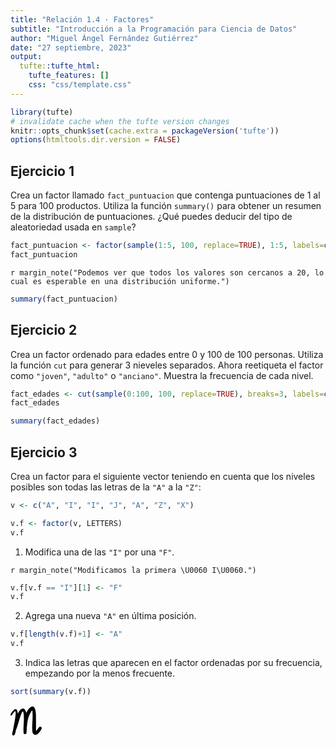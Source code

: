 ```yaml
---
title: "Relación 1.4 · Factores"
subtitle: "Introducción a la Programación para Ciencia de Datos"
author: "Miguel Ángel Fernández Gutiérrez"
date: "27 septiembre, 2023"
output:
  tufte::tufte_html:
    tufte_features: []
    css: "css/template.css"
---
```


```r
library(tufte)
# invalidate cache when the tufte version changes
knitr::opts_chunk$set(cache.extra = packageVersion('tufte'))
options(htmltools.dir.version = FALSE)
```

## Ejercicio 1

Crea un factor llamado `fact_puntuacion` que contenga puntuaciones de 1 al 5 para 100 productos. Utiliza la función `summary()` para obtener un resumen de la distribución de puntuaciones. ¿Qué puedes deducir del tipo de aleatoriedad usada en `sample`?

```r
fact_puntuacion <- factor(sample(1:5, 100, replace=TRUE), 1:5, labels=c("muy mal", "mal", "regular", "bien", "muy bien"))
fact_puntuacion
```

`r margin_note("Podemos ver que todos los valores son cercanos a 20, lo cual es esperable en una distribución uniforme.")`
```r
summary(fact_puntuacion)
```

## Ejercicio 2

Crea un factor ordenado para edades entre 0 y 100 de 100 personas. Utiliza la función `cut` para generar 3 nieveles separados. Ahora reetiqueta el factor como `"joven"`, `"adulto"` o `"anciano"`. Muestra la frecuencia de cada nivel.

```r
fact_edades <- cut(sample(0:100, 100, replace=TRUE), breaks=3, labels=c("joven", "adulto", "anciano"), ordered_result=TRUE)
fact_edades
```

```r
summary(fact_edades)
```

## Ejercicio 3

Crea un factor para el siguiente vector teniendo en cuenta que los niveles posibles son todas las letras de la `"A"` a la `"Z"`:

```r
v <- c("A", "I", "I", "J", "A", "Z", "X")
```

```r
v.f <- factor(v, LETTERS)
v.f
```

1. Modifica una de las `"I"` por una `"F"`.

`r margin_note("Modificamos la primera \U0060 I\U0060.")`
```r
v.f[v.f == "I"][1] <- "F"
v.f
```

2. Agrega una nueva `"A"` en última posición.

```r
v.f[length(v.f)+1] <- "A"
v.f
```

3. Indica las letras que aparecen en el factor ordenadas por su frecuencia, empezando por la menos frecuente.

```r
sort(summary(v.f))
```

<div class="footer"><svg xmlns="http://www.w3.org/2000/svg" id="svg" width="50" height="50" version="1.1" viewBox="0 0 50 50"><g id="svgg" transform="matrix(.05 0 0 .05 3.2444e-8 18.441)"><path d="m673.62-327.82c-51.303 20.849-111.41 86.95-152.2 167.37-16.576 32.691-17.95 33.427-23.529 12.665-10.588-39.42-32.657-81.734-54.127-103.79-49.779-51.124-137.88 1.6679-194.87 116.75-7.2756 14.701-13.487 27.153-13.803 27.682-1.6564 2.7549-2.9562-3.7902-6.1483-30.943-16.748-142.45-91.316-147.95-183.6-13.539-49.175 71.623-55.622 92.345-32.404 104.22 12.624 6.4589 37.534-4.2791 37.534-16.179 0-7.6954 68.85-94.858 85.65-108.44 18.497-14.948 19.072-14.931 23.443 0.64991 8.5006 30.299 7.011 100.05-3.6062 169.1-2.5306 16.449-5.4754 36.119-6.5394 43.711-3.0483 21.683-8.817 57.888-12.837 80.52-2.0188 11.388-4.5379 25.881-5.5904 32.208-2.6054 15.632-10.795 58.573-20.619 108.13-4.6184 23.299-11.002 56.985-19.612 103.53-10.197 55.11-15.943 83.407-22.172 109.28-3.8132 15.816-8.5294 35.486-10.485 43.711-9.8695 41.525-5.182 59.573 18.652 71.795 18.658 9.5646 41.117 2.3754 53.408-17.088 13.131-20.809 37.637-104.39 37.637-128.39 0-6.7004 2.0188-12.762 17.611-52.85 5.5214-14.2 10.744-27.797 14.586-37.959 0.95474-2.5306 3.008-7.7069 4.5551-11.503 6.2288-15.253 30.77-91.931 40.502-126.53 5.6939-20.245 11.227-39.397 12.302-42.561 1.0698-3.1633 3.7614-12.481 5.9757-20.705 6.5049-24.145 25.111-84.609 39.282-127.68 8.817-26.802 15.575-46.098 41.059-117.33 13.918-38.885 41.83-86.272 50.82-86.272 6.3438 0 16.84 26.894 22.902 58.665 13.286 69.65 14.678 174.57 4.6472 349.69-7.9485 138.78-8.4604 156.35-6.4819 222.01 2.2891 76.028 3.3071 79.876 24.553 93.001 26.974 16.668 67.136 0.21856 71.347-29.217 1.5701-10.962 6.0045-81.515 8.3511-132.8 2.8757-62.8 10.134-133 20.814-201.3 1.1848-7.5919 4.2388-27.262 6.7809-43.711 2.5421-16.449 5.5904-34.048 6.7694-39.11 8.9952-38.5 12.515-52.66 16.593-66.717 4.9865-17.197 5.5156-18.698 20.308-57.514 14.045-36.844 54.667-117.42 74.032-146.82 4.8485-7.3676 8.84-14.097 8.8687-14.954 0.023-0.86271 4.6759-7.0915 10.33-13.844 10.151-12.13 10.312-12.21 12.435-6.6314 8.7709 23.075 13.441 141.15 9.6682 244.37-3.7154 101.6-9.1966 223.79-10.629 236.96-6.9938 64.405 0.81095 195.66 14.01 235.6 22.977 69.512 106.2 84.155 168.13 29.574 4.8427-4.2733 11.457-9.7832 14.689-12.239 33.036-25.122 87.865-105.6 104.52-153.4 16.978-48.732-45.166-86.709-79.462-48.559-6.3208 7.034-12.17 14.913-46.679 62.903-37.695 52.419-50.141 67.16-53.707 63.599-0.87997-0.87997-1.3688-112.09-1.087-247.13 0.4141-198.91-0.14379-254.75-2.9332-294.1-6.9132-97.458-18.083-149.05-43.475-200.85-5.7227-11.675-27.814-34.664-33.416-34.773-2.0763-0.0403-5.7802-1.5932-8.2361-3.4509-6.7464-5.1015-40.847-4.3423-54.506 1.2078" fill-rule="evenodd"/></g></svg></div>
